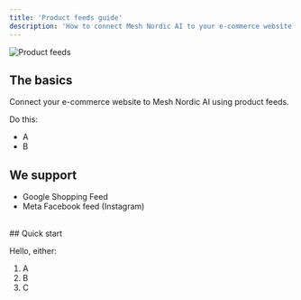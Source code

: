 ```yaml
---
title: 'Product feeds guide'
description: 'How to connect Mesh Nordic AI to your e-commerce website using product feeds.'
---
```


![Product feeds](/images/woocommerce-logo-color-black.svg)


## The basics

Connect your e-commerce website to Mesh Nordic AI using product feeds.

Do this:

- A
- B


## We support

- Google Shopping Feed
- Meta Facebook feed (Instagram)


<br/>
## Quick start

Hello, either:

1. A
2. B
3. C
